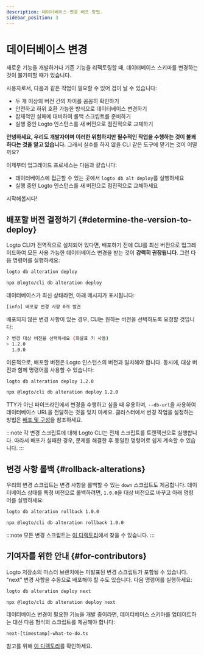 ```yaml
---
description: 데이터베이스 변경 배포 방법.
sidebar_position: 3
---
```



# 데이터베이스 변경

새로운 기능을 개발하거나 기존 기능을 리팩토링할 때, 데이터베이스 스키마를 변경하는 것이 불가피할 때가 있습니다.

사용자로서, 다음과 같은 작업이 필요할 수 있어 겁이 날 수 있습니다:

- 두 개 이상의 버전 간의 차이를 꼼꼼히 확인하기
- 안전하고 하위 호환 가능한 방식으로 데이터베이스 변경하기
- 잠재적인 실패에 대비하여 롤백 스크립트를 준비하기
- 실행 중인 Logto 인스턴스를 새 버전으로 점진적으로 교체하기

**안녕하세요, 우리도 개발자이며 이러한 위험하지만 필수적인 작업을 수행하는 것이 불쾌하다는 것을 알고 있습니다.** 그래서 실수를 하지 않을 CLI 같은 도구에 맡기는 것이 어떨까요?

이제부터 업그레이드 프로세스는 다음과 같습니다:

- 데이터베이스에 접근할 수 있는 곳에서 `logto db alt deploy`를 실행하세요
- 실행 중인 Logto 인스턴스를 새 버전으로 점진적으로 교체하세요

시작해봅시다!

## 배포할 버전 결정하기 \{#determine-the-version-to-deploy}

Logto CLI가 전역적으로 설치되어 있다면, 배포하기 전에 CLI를 최신 버전으로 업그레이드하여 모든 사용 가능한 데이터베이스 변경을 받는 것이 **강력히 권장됩니다**. 그런 다음 명령어를 실행하세요:

<Tabs groupId="cmd">

  <TabItem value="cli" label="CLI">

```bash
logto db alteration deploy
```

  </TabItem>
  <TabItem value="npx" label="npx">

```bash
npx @logto/cli db alteration deploy
```

  </TabItem>

</Tabs>

데이터베이스가 최신 상태라면, 아래 메시지가 표시됩니다:

```bash
[info] 배포할 변경 사항 0개 발견
```

배포되지 않은 변경 사항이 있는 경우, CLI는 원하는 버전을 선택하도록 요청할 것입니다:

```bash
? 변경 대상 버전을 선택하세요 (화살표 키 사용)
> 1.2.0
  1.0.0
```

이론적으로, 배포할 버전은 Logto 인스턴스의 버전과 일치해야 합니다. 동시에, 대상 버전과 함께 명령어를 사용할 수 있습니다:

<Tabs groupId="cmd">

  <TabItem value="cli" label="CLI">

```bash
logto db alteration deploy 1.2.0
```

  </TabItem>
  <TabItem value="npx" label="npx">

```bash
npx @logto/cli db alteration deploy 1.2.0
```

  </TabItem>

</Tabs>

TTY가 아닌 파이프라인에서 변경을 수행하고 싶을 때 유용하며, `--db-url`을 사용하여 데이터베이스 URL을 전달하는 것을 잊지 마세요. 클러스터에서 변경 작업을 설정하는 방법은 [배포 및 구성](/logto-oss/deployment-and-configuration/)을 참조하세요.

:::note
각 변경 스크립트에 대해 Logto CLI는 전체 스크립트를 트랜잭션으로 실행합니다. 따라서 배포가 실패한 경우, 문제를 해결한 후 동일한 명령어로 쉽게 계속할 수 있습니다.
:::

## 변경 사항 롤백 \{#rollback-alterations}

우리의 변경 스크립트는 변경 사항을 롤백할 수 있는 `down` 스크립트도 제공합니다. 데이터베이스 상태를 특정 버전으로 롤백하려면, `1.0.0`을 대상 버전으로 바꾸고 아래 명령어를 실행하세요:

<Tabs groupId="cmd">

  <TabItem value="cli" label="CLI">

```bash
logto db alteration rollback 1.0.0
```

  </TabItem>
  <TabItem value="npx" label="npx">

```bash
npx @logto/cli db alteration rollback 1.0.0
```

  </TabItem>

</Tabs>

:::note
모든 변경 스크립트는 [이 디렉토리](https://github.com/logto-io/logto/tree/master/packages/schemas/alterations)에서 찾을 수 있습니다.
:::

## 기여자를 위한 안내 \{#for-contributors}

Logto 저장소의 마스터 브랜치에는 미발표된 변경 스크립트가 포함될 수 있습니다. "next" 변경 사항을 수동으로 배포해야 할 수도 있습니다. 다음 명령어를 실행하세요:

<Tabs groupId="cmd">

  <TabItem value="cli" label="CLI">

```bash
logto db alteration deploy next
```

  </TabItem>
  <TabItem value="npx" label="npx">

```bash
npx @logto/cli db alteration deploy next
```

  </TabItem>

</Tabs>

데이터베이스 변경이 필요한 기능을 개발 중이라면, 데이터베이스 스키마를 업데이트하는 대신 다음 형식의 스크립트를 제공해야 합니다:

```bash
next-[timestamp]-what-to-do.ts
```

참고를 위해 [이 디렉토리](https://github.com/logto-io/logto/tree/master/packages/schemas/alterations)를 확인하세요.
